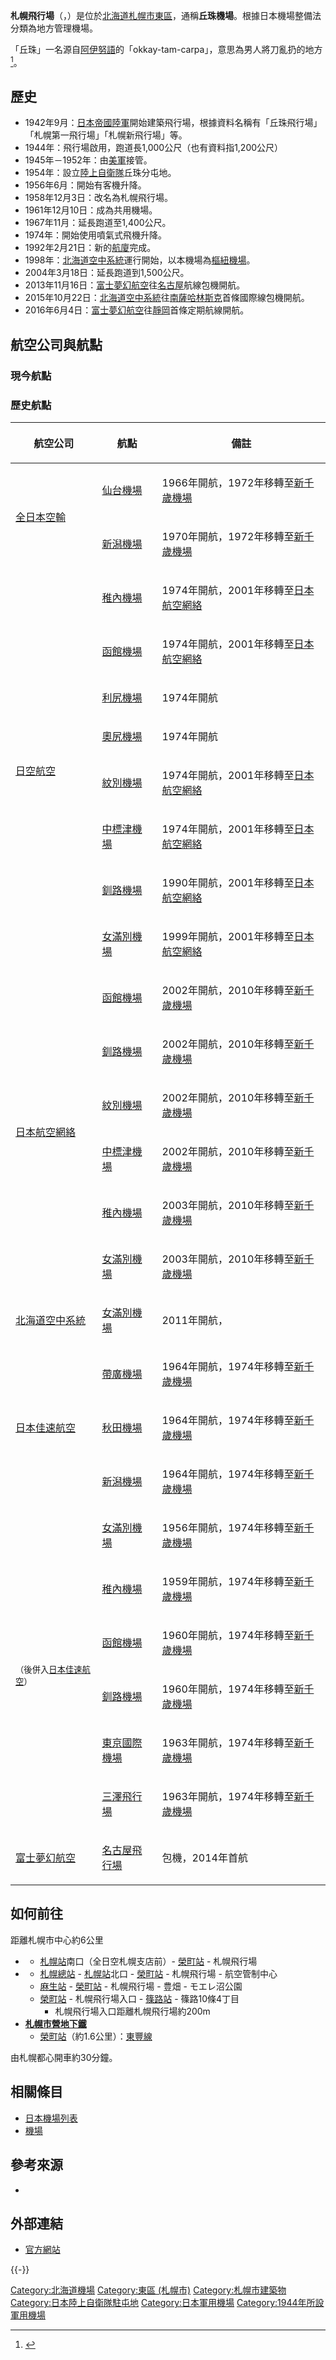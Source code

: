 {{Infobox airport
| name         = 札幌飛行場<br /><small>Sapporo Airfield</small>
| nativename   = {{lang|ja|札幌飛行場}}
| photo        = Okadama airport01.JPG
| photosize    = 250px
| caption      = 
| IATA         = OKD
| ICAO         = RJCO
| type         = 軍民合用
| operator     = {{flagicon image|Flag of the Japan Self-Defense Forces.svg}} [[日本陸上自衛隊|日本陸上自衛隊]]
| city-served  = [[札幌市|札幌市]]
| location     = {{JPN}}[[北海道|北海道]][[札幌市|札幌市]][[東區_(札幌市)|東區]]
| opened       = {{start date|1944}}
| closed       = <!-- {{end date|YYYY|MM|DD}} -->
| hub          = [[北海道空中系統|北海道空中系統]]
| elevation-m  = 8
| metric-elev  = yes
| coordinates  = {{Coord|43|07|03|N|141|22|53|E|type:airport_region:JP|display=inline,title}}
| latd  =  43 | latm  = 07 | lats  = 03 | latNS  = N
| longd = 141 | longm = 22 | longs = 53 | longEW = E
| website                = {{URL|http://www.okadama-airport.co.jp/}}
| pushpin_map            = Japan
| pushpin_mapsize        = 250
| pushpin_map_caption    = 機場在日本的位置
| pushpin_label          = OKD/RJCO
| pushpin_label_position = left
| r1-number    = 14/32
| r1-length-m  = 1,500
| r1-surface   = 混凝土/瀝青
| metric-rwy   = yes
| stat-year    = 2014
| stat1-header = 客運量
| stat1-data   = 173,471 人次
| stat2-header = 貨運量
| stat2-data   = 9 公噸
| stat3-header = 起降架次
| stat3-data   = 8,041 架次
}}

'''札幌飛行場'''（{{jpn|j=札幌飛行場|hg=さっぽろひこうじょう|rm=Sapporo hikōjō|f=y}}，{{airport codes|OKD|RJCO}}）是位於[[北海道|北海道]][[札幌市|札幌市]][[東區_(札幌市)|東區]]，通稱'''丘珠機場'''。根據日本機場整備法分類為地方管理機場。

「丘珠」一名源自[[阿伊努語|阿伊努語]]的「okkay-tam-carpa」，意思為男人將刀亂扔的地方<ref>{{Cite web|url=http://www.pref.hokkaido.lg.jp/ks/ass/grp/2130P.pdf|title=アイヌ語地名リスト|accessdate=2017-08-16|author=北海道庁|date=|publisher=北海道庁|archive-date=2018-04-17|archive-url=https://web.archive.org/web/20180417012526/http://www.pref.hokkaido.lg.jp/ks/ass/grp/2130P.pdf|dead-url=no}}</ref>。

== 歷史 ==
*1942年9月：[[日本帝國陸軍|日本帝國陸軍]]開始建築飛行場，根據資料名稱有「丘珠飛行場」「札幌第一飛行場」「札幌新飛行場」等。
*1944年：飛行場啟用，跑道長1,000公尺（也有資料指1,200公尺）
*1945年－1952年：由[[美軍|美軍]]接管。
*1954年：設立[[陸上自衛隊|陸上自衛隊]]丘珠分屯地。
*1956年6月：開始有客機升降。
*1958年12月3日：改名為札幌飛行場。
*1961年12月10日：成為共用機場。
*1967年11月：延長跑道至1,400公尺。
*1974年：開始使用噴氣式飛機升降。
*1992年2月21日：新的[[航廈|航廈]]完成。
*1998年：[[北海道空中系統|北海道空中系統]]運行開始，以本機場為[[樞紐機場|樞紐機場]]。
*2004年3月18日：延長跑道到1,500公尺。
*2013年11月16日：[[富士夢幻航空|富士夢幻航空]]往[[名古屋飛行場|名古屋]]航線包機開航。
*2015年10月22日：[[北海道空中系統|北海道空中系統]]往[[南薩哈林斯克|南薩哈林斯克]]首條國際線包機開航。
*2016年6月4日：[[富士夢幻航空|富士夢幻航空]]往[[靜岡機場|靜岡]]首條定期航線開航。

== 航空公司與航點 ==
===現今航點===
{{Airport-dest-list
| {{flagicon|JPN}} [[日本航空|日本航空]]（JL）<br><small>由[[北海道空中系統|北海道空中系統]]營運</small> | [[三澤機場|三澤]]、[[利尻機場|利尻]]、[[函館機場|函館]]、[[釧路機場|釧路]]
| {{flagicon|JPN}} [[富士夢幻航空|富士夢幻航空]]（JH） |[[靜岡機場|靜岡]]<BR>'''包機：'''[[松本機場|松本]]（2018年8月8日～8月21日）
}}
===歷史航點===
{| class="wikitable"
!航空公司
!航點
!備註
|-
|rowspan=2|{{flagicon|JPN}} [[全日本空輸|全日本空輸]]
|[[仙台機場|仙台機場]]
|1966年開航，1972年移轉至[[新千歲機場|新千歲機場]]
|-
|[[新潟機場|新潟機場]]
|1970年開航，1972年移轉至[[新千歲機場|新千歲機場]]
|-
|rowspan=8|{{flagicon|JPN}} [[日空航空|日空航空]]
|[[稚內機場|稚內機場]]
|1974年開航，2001年移轉至[[日本航空網絡|日本航空網絡]]
|-
|[[函館機場|函館機場]]
|1974年開航，2001年移轉至[[日本航空網絡|日本航空網絡]]
|-
|[[利尻機場|利尻機場]]
|1974年開航
|-
|[[奧尻機場|奧尻機場]]
|1974年開航
|-
|[[紋別機場|紋別機場]]
|1974年開航，2001年移轉至[[日本航空網絡|日本航空網絡]]
|-
|[[中標津機場|中標津機場]]
|1974年開航，2001年移轉至[[日本航空網絡|日本航空網絡]]
|-
|[[釧路機場|釧路機場]]
|1990年開航，2001年移轉至[[日本航空網絡|日本航空網絡]]
|-
|[[女滿別機場|女滿別機場]]
|1999年開航，2001年移轉至[[日本航空網絡|日本航空網絡]]
|-
|rowspan=6|{{flagicon|JPN}} [[日本航空網絡|日本航空網絡]]
|[[函館機場|函館機場]]
|2002年開航，2010年移轉至[[新千歲機場|新千歲機場]]
|-
|[[釧路機場|釧路機場]]
|2002年開航，2010年移轉至[[新千歲機場|新千歲機場]]
|-
|[[紋別機場|紋別機場]]
|2002年開航，2010年移轉至[[新千歲機場|新千歲機場]]
|-
|[[中標津機場|中標津機場]]
|2002年開航，2010年移轉至[[新千歲機場|新千歲機場]]
|-
|[[稚內機場|稚內機場]]
|2003年開航，2010年移轉至[[新千歲機場|新千歲機場]]
|-
|[[女滿別機場|女滿別機場]]
|2003年開航，2010年移轉至[[新千歲機場|新千歲機場]]
|-
|{{flagicon|JPN}} [[北海道空中系統|北海道空中系統]]
|[[女滿別機場|女滿別機場]]
|2011年開航，
|-
|rowspan=3|{{flagicon|JPN}} [[日本佳速航空|日本佳速航空]]
|[[帶廣機場|帶廣機場]]
|1964年開航，1974年移轉至[[新千歲機場|新千歲機場]]
|-
|[[秋田機場|秋田機場]]
|1964年開航，1974年移轉至[[新千歲機場|新千歲機場]]
|-
|[[新潟機場|新潟機場]]
|1964年開航，1974年移轉至[[新千歲機場|新千歲機場]]
|-
|rowspan=6|{{flagicon|JPN}} {{link-ja|北日本航空|北日本航空}}<BR><small>（後併入[[日本佳速航空|日本佳速航空]]）</small>
|[[女滿別機場|女滿別機場]]
|1956年開航，1974年移轉至[[新千歲機場|新千歲機場]]
|-
|[[稚內機場|稚內機場]]
|1959年開航，1974年移轉至[[新千歲機場|新千歲機場]]
|-
|[[函館機場|函館機場]]
|1960年開航，1974年移轉至[[新千歲機場|新千歲機場]]
|-
|[[釧路機場|釧路機場]]
|1960年開航，1974年移轉至[[新千歲機場|新千歲機場]]
|-
|[[東京國際機場|東京國際機場]]
|1963年開航，1974年移轉至[[新千歲機場|新千歲機場]]
|-
|[[三澤飛行場|三澤飛行場]]
|1963年開航，1974年移轉至[[新千歲機場|新千歲機場]]
|-
|{{flagicon|JPN}} [[富士夢幻航空|富士夢幻航空]]
|[[名古屋飛行場|名古屋飛行場]]
|包機，2014年首航
|}

== 如何前往 ==
距離札幌市中心約6公里

*'''{{link-ja|北都交通|北都交通 (北海道)}}'''
**[[札幌站|札幌站]]南口（全日空札幌支店前）- [[榮町站|榮町站]] - 札幌飛行場
*'''{{link-ja|北海道中央巴士|北海道中央バス}}'''
**[[北海道中央巴士札幌總站|札幌總站]] - [[札幌站|札幌站]]北口 - [[榮町站|榮町站]] - 札幌飛行場 - 航空管制中心
**[[麻生站|麻生站]] - [[榮町站|榮町站]] - 札幌飛行場 - 豊畑 - モエレ沼公園
**[[榮町站|榮町站]] - 札幌飛行場入口 - [[篠路站|篠路站]] - 篠路10條4丁目
***札幌飛行場入口距離札幌飛行場約200m
*'''[[札幌市營地下鐵|札幌市營地下鐵]]'''
**[[榮町站|榮町站]]（約1.6公里）：[[東豐線|東豐線]]

由札幌都心開車約30分鐘。

== 相關條目 ==
* [[日本機場列表|日本機場列表]]
* [[機場|機場]]

== 參考來源 ==
* {{Cite web|publisher=国土交通省航空局航空ネットワーク企画課 |title=暦年・年度別空港管理状況調書 |date= |url=http://www.mlit.go.jp/common/001101030.pdf |accessdate=2015-10-02 |deadurl=yes |archiveurl=https://web.archive.org/web/20150923142025/http://www.mlit.go.jp/common/001101030.pdf |archivedate=2015-09-23 }}
<div class="references-small">
<references />
</div>

== 外部連結 ==
* [https://web.archive.org/web/20171223012618/http://www.okadama-airport.co.jp/  官方網站]{{ja}}{{en}}
{{-}}
{{日本機場}}

[[Category:北海道機場|Category:北海道機場]]
[[Category:東區_(札幌市)|Category:東區 (札幌市)]]
[[Category:札幌市建築物|Category:札幌市建築物]]
[[Category:日本陸上自衛隊駐屯地|Category:日本陸上自衛隊駐屯地]]
[[Category:日本軍用機場|Category:日本軍用機場]]
[[Category:1944年所設軍用機場|Category:1944年所設軍用機場]]